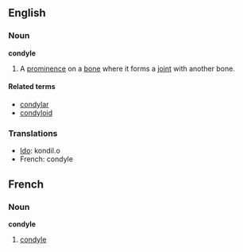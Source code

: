 ==English==
===Noun===

'''condyle'''
#A [[prominence]] on a [[bone]] where it forms a [[joint]] with another bone.

====Related terms====
*[[condylar]] 
*[[condyloid]]

===Translations===
* [[w:Ido|Ido]]: kondil.o
* French: condyle

==French==
===Noun===
'''condyle'''
#[[condyle#English|condyle]]